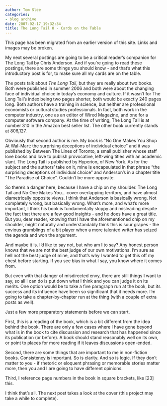 ```yaml
---
author: Tom Slee
categories:
- blog archive
date: 2007-02-17 19:32:34
title: The Long Tail 0 - Cards on the Table
---
```


::: {.callout-note}

This page has been migrated from an earlier version of this site. 
Links and images may be broken.

:::



				

My next several postings are going to be a critical reader's companion for The Long Tail by Chris Anderson. And if you're going to read these postings, there are some things you should know - and that's what this introductory post is for, to make sure all my cards are on the table.  
  
The posts talk about _The Long Tail_, but they are really about two books. Both were published in summer 2006 and both were about the changing face of individual choice in today's economy and culture. If it wasn't for The Long Tail's index being two pages shorter, both would be exactly 240 pages long. Both authors have a training in science, but neither are professional economists or cultural studies professionals. In fact, both work in the computer industry, one as an editor of Wired Magazine, and one for a computer software company. At the time of writing, The Long Tail is at number 310 in the Amazon best seller list. The other book currently stands at 806,127.  
  
Obviously that second author is me. My book is "No One Makes You Shop At Wal-Mart: the surprising deceptions of individual choice" and it was published by Between The Lines of Toronto, a small publisher whose staff love books and love to publish provocative, left-wing titles with an academic slant. The Long Tail is published by Hyperion, of New York. As for the subject and the authors' take on it, mine is encapsulated in that phrase "the surprising deceptions of individual choice" and Anderson's in a chapter title "The Paradise of Choice". Couldn't be more opposite.  
  
So there's a danger here, because I have a chip on my shoulder. The Long Tail and No One Makes You... cover overlapping territory, and have almost diametrically opposite views. I think that Anderson is basically wrong. Not completely wrong, but basically wrong. What's more, and what's more important, I think his book is fundamentally sloppy and misleading despite the fact that there are a few good insights - and he does have a great title. But you, dear reader, knowing that I have the aforementioned chip on my shoulder, might naturally and understandably think this is sour grapes - the envious grumblings of a bit player when a more talented writer has seized the agenda and won the argument.  
  
And maybe it is. I'd like to say not, but who am I to say? Any honest person knows that we are not the best judge of our own motivations. I'm sure as hell not the best judge of mine, and that's why I wanted to get this off my chest before starting. If you see bias in what I say, you know where it comes from.  
  
But even with that danger of misdirected envy, there are still things I want to say, so all I can do is put down what I think and you can judge it on its merits. One option would be to take a five paragraph run at the book, but its success and its influence have been so significant that it needs more. I'm going to take a chapter-by-chapter run at the thing (with a couple of extra posts as well).  
  
Just a few more preparatory statements before we can start.  
  
First, this is a reading of the book, which is a bit different from the idea behind the book. There are only a few cases where I have gone beyond what is in the book to cite discussion and research that has happened since its publication (or before). A book should stand reasonably well on its own, or point to places for more reading if it leaves discussions open-ended.  
  
Second, there are some things that are important to me in non-fiction books. Consistency is important. So is clarity. And so is logic. If they don't matter to you - if rhetoric or eloquent phrasing or memorable stories matter more, then you and I are going to have different opinions.  
  
Third, I reference page numbers in the book in square brackets, like [23] this.   
  
I think that's all. The next post takes a look at the cover (this project may take a while to complete).  
  
  



		
